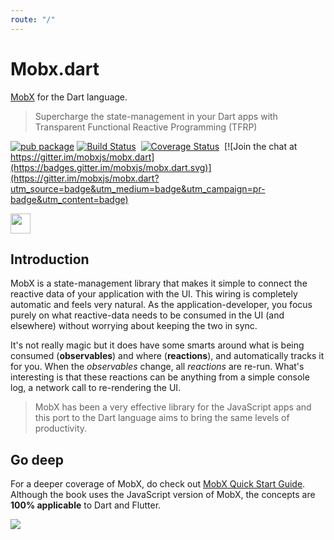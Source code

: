 ```yaml
---
route: "/"
---
```


# Mobx.dart

[MobX](https://github.com/mobxjs/mobx) for the Dart language.

> Supercharge the state-management in your Dart apps with Transparent Functional Reactive Programming (TFRP)

[![pub package](https://img.shields.io/pub/v/mobx.svg)](https://pub.dartlang.org/packages/mobx)
[![Build Status](https://travis-ci.com/mobxjs/mobx.dart.svg?branch=master)](https://travis-ci.com/mobxjs/mobx.dart)<span>&nbsp;</span>
[![Coverage Status](https://img.shields.io/codecov/c/github/mobxjs/mobx.dart/master.svg)](https://codecov.io/gh/mobxjs/mobx.dart)<span>&nbsp;</span>
[![Join the chat at https://gitter.im/mobxjs/mobx.dart](https://badges.gitter.im/mobxjs/mobx.dart.svg)](https://gitter.im/mobxjs/mobx.dart?utm_source=badge&utm_medium=badge&utm_campaign=pr-badge&utm_content=badge)<span>&nbsp;</span>

<a href="https://github.com/mobxjs/mobx.dart">
  <img src="https://simpleicons.org/icons/github.svg" height="32" />
</a>

## Introduction

MobX is a state-management library that makes it simple to connect the
reactive data of your application with the UI. This wiring is completely automatic
and feels very natural. As the application-developer, you focus purely on what reactive-data
needs to be consumed in the UI (and elsewhere) without worrying about keeping the two
in sync.

It's not really magic but it does have some smarts around what is being consumed (**observables**)
and where (**reactions**), and automatically tracks it for you. When the _observables_
change, all _reactions_ are re-run. What's interesting is that these reactions can be anything from a simple
console log, a network call to re-rendering the UI.

> MobX has been a very effective library for the JavaScript
> apps and this port to the Dart language aims to bring the same levels of productivity.

## Go deep

For a deeper coverage of MobX, do check out [MobX Quick Start Guide](https://www.packtpub.com/web-development/mobx-quick-start-guide). Although the book uses the JavaScript version of MobX, the concepts are **100% applicable** to Dart and Flutter.

[![](https://github.com/mobxjs/mobx.dart/raw/master/website/src/images/book.png)](https://www.packtpub.com/web-development/mobx-quick-start-guide)
